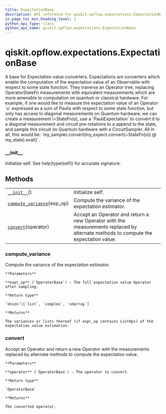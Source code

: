 ```yaml
---
title: ExpectationBase
description: API reference for qiskit.opflow.expectations.ExpectationBase
in_page_toc_min_heading_level: 1
python_api_type: class
python_api_name: qiskit.opflow.expectations.ExpectationBase
---
```


<span id="qiskit-opflow-expectations-expectationbase" />

# qiskit.opflow\.expectations.ExpectationBase

<Class id="qiskit.opflow.expectations.ExpectationBase" isDedicatedPage={true} github="https://github.com/qiskit/qiskit/tree/stable/0.17/qiskit/opflow/expectations/expectation_base.py" signature="ExpectationBase" modifiers="class">
  A base for Expectation value converters. Expectations are converters which enable the computation of the expectation value of an Observable with respect to some state function. They traverse an Operator tree, replacing OperatorStateFn measurements with equivalent measurements which are more amenable to computation on quantum or classical hardware. For example, if one would like to measure the expectation value of an Operator `o` expressed as a sum of Paulis with respect to some state function, but only has access to diagonal measurements on Quantum hardware, we can create a measurement \~StateFn(o), use a `PauliExpectation` to convert it to a diagonal measurement and circuit pre-rotations to a append to the state, and sample this circuit on Quantum hardware with a CircuitSampler. All in all, this would be: `my_sampler.convert(my_expect.convert(~StateFn(o)) @ my_state).eval()`.

  ### \_\_init\_\_

  <Function id="qiskit.opflow.expectations.ExpectationBase.__init__" signature="__init__()">
    Initialize self. See help(type(self)) for accurate signature.
  </Function>

  ## Methods

  |                                                                                                                                                           |                                                                                                                                    |
  | --------------------------------------------------------------------------------------------------------------------------------------------------------- | ---------------------------------------------------------------------------------------------------------------------------------- |
  | [`__init__`](#qiskit.opflow.expectations.ExpectationBase.__init__ "qiskit.opflow.expectations.ExpectationBase.__init__")()                                | Initialize self.                                                                                                                   |
  | [`compute_variance`](#qiskit.opflow.expectations.ExpectationBase.compute_variance "qiskit.opflow.expectations.ExpectationBase.compute_variance")(exp\_op) | Compute the variance of the expectation estimator.                                                                                 |
  | [`convert`](#qiskit.opflow.expectations.ExpectationBase.convert "qiskit.opflow.expectations.ExpectationBase.convert")(operator)                           | Accept an Operator and return a new Operator with the measurements replaced by alternate methods to compute the expectation value. |

  ### compute\_variance

  <Function id="qiskit.opflow.expectations.ExpectationBase.compute_variance" signature="compute_variance(exp_op)" modifiers="abstract">
    Compute the variance of the expectation estimator.

    **Parameters**

    **exp\_op** (`OperatorBase`) – The full expectation value Operator after sampling.

    **Return type**

    `Union`\[`list`, `complex`, `ndarray`]

    **Returns**

    The variances or lists thereof (if exp\_op contains ListOps) of the expectation value estimation.
  </Function>

  ### convert

  <Function id="qiskit.opflow.expectations.ExpectationBase.convert" signature="convert(operator)" modifiers="abstract">
    Accept an Operator and return a new Operator with the measurements replaced by alternate methods to compute the expectation value.

    **Parameters**

    **operator** (`OperatorBase`) – The operator to convert.

    **Return type**

    `OperatorBase`

    **Returns**

    The converted operator.
  </Function>
</Class>

